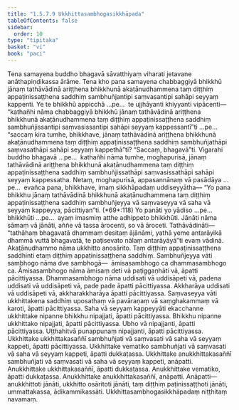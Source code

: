 ```yaml
---
title: "1.5.7.9 Ukkhittasambhogasikkhāpada"
tableOfContents: false
sidebar:
  order: 10
type: "tipitaka"
basket: "vi"
book: "paci"
---
```



<DynamicBreadcrumb />

<Division number="423" book="paci" bookNo="2" page="179">

<Paragraph number="1265" book="paci">
Tena samayena buddho bhagavā sāvatthiyaṃ viharati jetavane anāthapiṇḍikassa ārāme. Tena kho pana samayena chabbaggiyā bhikkhū jānaṃ tathāvādinā ariṭṭhena bhikkhunā akaṭānudhammena taṃ diṭṭhiṃ appaṭinissaṭṭhena saddhiṃ sambhuñjantipi saṃvasantipi sahāpi seyyaṃ kappenti.
</Paragraph>

<Paragraph number="1266" book="paci">
Ye te bhikkhū appicchā …pe…  te ujjhāyanti khiyyanti vipācenti—  “kathañhi nāma chabbaggiyā bhikkhū jānaṃ tathāvādinā ariṭṭhena bhikkhunā akaṭānudhammena taṃ diṭṭhiṃ appaṭinissaṭṭhena saddhiṃ sambhuñjissantipi saṃvasissantipi sahāpi seyyaṃ kappessantī”ti …pe…  “saccaṃ kira tumhe, bhikkhave, jānaṃ tathāvādinā ariṭṭhena bhikkhunā akaṭānudhammena taṃ diṭṭhiṃ appaṭinissaṭṭhena saddhiṃ sambhuñjathāpi saṃvasathāpi sahāpi seyyaṃ kappethā”ti? “Saccaṃ, bhagavā”ti. Vigarahi buddho bhagavā …pe…  kathañhi nāma tumhe, moghapurisā, jānaṃ tathāvādinā ariṭṭhena bhikkhunā akaṭānudhammena taṃ diṭṭhiṃ appaṭinissaṭṭhena saddhiṃ sambhuñjissathāpi saṃvasissathāpi sahāpi seyyaṃ kappessatha. Netaṃ, moghapurisā, appasannānaṃ vā pasādāya …pe…  evañca pana, bhikkhave, imaṃ sikkhāpadaṃ uddiseyyātha—
</Paragraph>

</Division>
<Division number="424" book="paci" bookNo="2" page="180">

<Paragraph number="1267" book="paci">
<Emphasis>“Yo pana bhikkhu jānaṃ tathāvādinā bhikkhunā akaṭānudhammena taṃ diṭṭhiṃ appaṭinissaṭṭhena saddhiṃ sambhuñjeyya vā saṃvaseyya vā saha vā seyyaṃ kappeyya, pācittiyan”</Emphasis>ti. (*69*:<Emphasis>118</Emphasis>)
</Paragraph>

</Division>
<Division number="425" book="paci" bookNo="2" page="180">

<Paragraph number="1268" book="paci">
<Emphasis>Yo panā</Emphasis>ti yo yādiso …pe…  <Emphasis>bhikkhū</Emphasis>ti …pe…  ayaṃ imasmiṃ atthe adhippeto bhikkhūti.
</Paragraph>

<Paragraph number="1269" book="paci">
<Emphasis>Jānāti</Emphasis> nāma sāmaṃ vā jānāti, aññe vā tassa ārocenti, so vā āroceti.
</Paragraph>

<Paragraph number="1270" book="paci">
<Emphasis>Tathāvādinā</Emphasis>ti—  “tathāhaṃ bhagavatā dhammaṃ desitaṃ ājānāmi, yathā yeme antarāyikā dhammā vuttā bhagavatā, te paṭisevato nālaṃ antarāyāyā”ti evaṃ vādinā.
</Paragraph>

<Paragraph number="1271" book="paci">
<Emphasis>Akaṭānudhammo</Emphasis> nāma ukkhitto anosārito.
</Paragraph>

<Paragraph number="1272" book="paci">
<Emphasis>Taṃ diṭṭhiṃ appaṭinissaṭṭhena saddhin</Emphasis>ti etaṃ diṭṭhiṃ appaṭinissaṭṭhena saddhiṃ.
</Paragraph>

<Paragraph number="1273" book="paci">
<Emphasis>Sambhuñjeyya vā</Emphasis>ti sambhogo nāma dve sambhogā—  āmisasambhogo ca dhammasambhogo ca. <Emphasis>Āmisasambhogo</Emphasis> nāma āmisaṃ deti vā paṭiggaṇhāti vā, āpatti pācittiyassa. <Emphasis>Dhammasambhogo</Emphasis> nāma uddisati vā uddisāpeti vā, padena uddisati vā uddisāpeti vā, pade pade āpatti pācittiyassa. Akkharāya uddisati vā uddisāpeti vā, akkharakkharāya āpatti pācittiyassa.
</Paragraph>

<Paragraph number="1274" book="paci">
<Emphasis>Saṃvaseyya vā</Emphasis>ti ukkhittakena saddhiṃ uposathaṃ vā pavāraṇaṃ vā saṃghakammaṃ vā karoti, āpatti pācittiyassa.
</Paragraph>

<Paragraph number="1275" book="paci">
<Emphasis>Saha vā seyyaṃ kappeyyā</Emphasis>ti ekacchanne ukkhittake nipanne bhikkhu nipajjati, āpatti pācittiyassa. Bhikkhu nipanne ukkhittako nipajjati, āpatti pācittiyassa. Ubho vā nipajjanti, āpatti pācittiyassa. Uṭṭhahitvā punappunaṃ nipajjanti, āpatti pācittiyassa.
</Paragraph>

</Division>
<Division number="426" book="paci" bookNo="2" page="180">

<Paragraph number="1276" book="paci">
Ukkhittake ukkhittakasaññī sambhuñjati vā saṃvasati vā saha vā seyyaṃ kappeti, āpatti pācittiyassa. Ukkhittake vematiko sambhuñjati vā saṃvasati vā saha vā seyyaṃ kappeti, āpatti dukkaṭassa. Ukkhittake anukkhittakasaññī sambhuñjati vā saṃvasati vā saha vā seyyaṃ kappeti, anāpatti. Anukkhittake ukkhittakasaññī, āpatti dukkaṭassa. Anukkhittake vematiko, āpatti dukkaṭassa. Anukkhittake anukkhittakasaññī, anāpatti.
</Paragraph>

</Division>
<Division number="427" book="paci" bookNo="2" page="181">

<Paragraph number="1277" book="paci">
Anāpatti—  anukkhittoti jānāti, ukkhitto osāritoti jānāti, taṃ diṭṭhiṃ paṭinissaṭṭhoti jānāti, ummattakassa, ādikammikassāti.

</Paragraph>
</Division>

<Paragraph number="1278" type="center" book="paci">
Ukkhittasambhogasikkhāpadaṃ niṭṭhitaṃ navamaṃ.
</Paragraph>